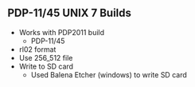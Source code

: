 == PDP-11/45 UNIX 7 Builds ==

* Works with PDP2011 build
** PDP-11/45
* rl02 format
* Use 256_512 file
* Write to SD card
** Used Balena Etcher (windows) to write SD card
